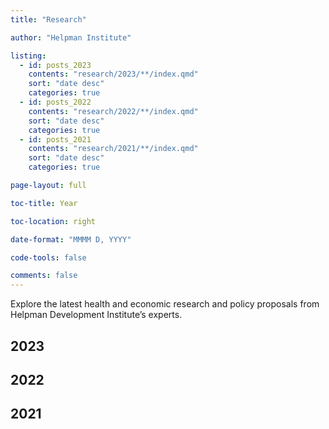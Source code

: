 ```yaml
---
title: "Research"

author: "Helpman Institute"

listing:
  - id: posts_2023
    contents: "research/2023/**/index.qmd"
    sort: "date desc"
    categories: true
  - id: posts_2022
    contents: "research/2022/**/index.qmd"
    sort: "date desc"
    categories: true
  - id: posts_2021
    contents: "research/2021/**/index.qmd"
    sort: "date desc"
    categories: true

page-layout: full

toc-title: Year

toc-location: right

date-format: "MMMM D, YYYY"

code-tools: false

comments: false
---
```


Explore the latest health and economic research and policy proposals from Helpman Development Institute's experts.

## 2023

::: {#posts_2023}
:::

## 2022

::: {#posts_2022}
:::

## 2021

::: {#posts_2021}
:::
